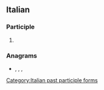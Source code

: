 ==Italian==

===Participle===
{{head|it|past participle form}}

# {{feminine singular of|ricercato|lang=it}}

===Anagrams===
* {{l|it|carcerati}}, {{l|it|craterica}}, {{l|it|traccerai}}, {{l|it|tracciare}}
[[Category:Italian past participle forms]]